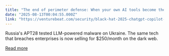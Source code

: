 ```yaml
---
title: "The end of perimeter defense: When your own AI tools become the threat actor"
date: "2025-08-13T00:04:55.000Z"
link: "https://venturebeat.com/security/black-hat-2025-chatgpt-copilot-deepseek-now-create-malware/"
---
```


Russia's APT28 tested LLM-powered malware on Ukraine. The same tech that breaches enterprises is now selling for $250/month on the dark web.

[Read more](https://venturebeat.com/security/black-hat-2025-chatgpt-copilot-deepseek-now-create-malware/)
